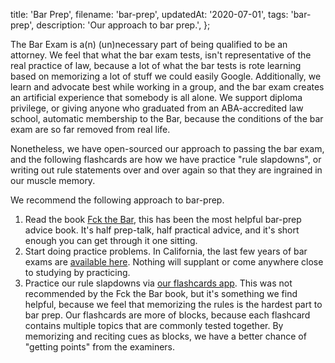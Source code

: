   title: 'Bar Prep',
  filename: 'bar-prep',
  updatedAt: '2020-07-01',
  tags: 'bar-prep',
  description: 'Our approach to bar prep.',
};

The Bar Exam is a(n) (un)necessary part of being qualified to be an attorney.
We feel that what the bar exam tests, isn't representative of the real
practice of law, because a lot of what the bar tests is rote learning based
on memorizing a lot of stuff we could easily Google. Additionally, we learn and
advocate best while working in a group, and the bar exam creates an artificial
experience that somebody is all alone. We support diploma privilege, or
giving anyone who graduated from an ABA-accredited law school, automatic
membership to the Bar, because the conditions of the bar exam are so far
removed from real life.

Nonetheless, we have open-sourced our approach to passing the bar exam, and
the following flashcards are how we have practice "rule slapdowns", or writing
out rule statements over and over again so that they are ingrained in our
muscle memory.

We recommend the following approach to bar-prep.

1. Read the book [Fck the Bar](https://www.fckthebar.com), this has been the
   most helpful bar-prep advice book. It's half prep-talk, half practical
   advice, and it's short enough you can get through it one sitting.
2. Start doing practice problems. In California, the last few years of bar
   exams are [available
   here](http://www.calbar.ca.gov/Admissions/Examinations/California-Bar-Examination/Past-Exams).
   Nothing will supplant or come anywhere close to studying by practicing.
3. Practice our rule slapdowns via [our flashcards app](/bar-prep/questions).
   This was not recommended by the Fck the Bar book, but it's something we find
   helpful, because we feel that memorizing the rules is the hardest part to bar
   prep. Our flashcards are more of blocks, because each flashcard contains
   multiple topics that are commonly tested together. By memorizing and reciting
   cues as blocks, we have a better chance of "getting points" from the
   examiners.
